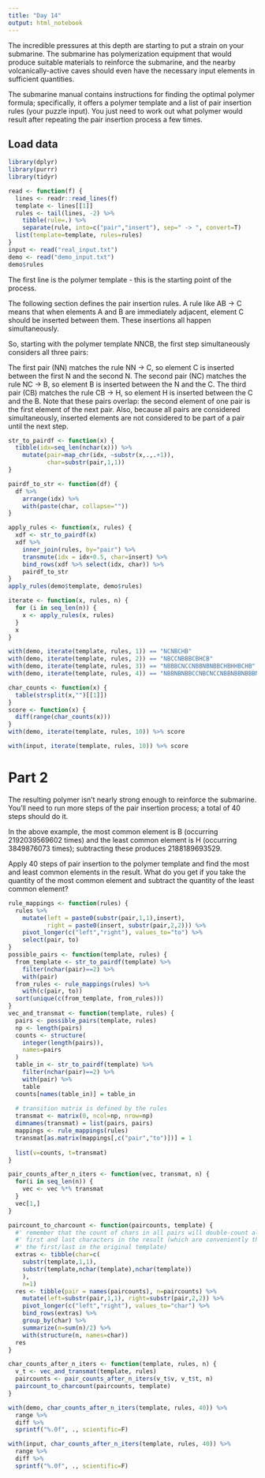 ```yaml
---
title: "Day 14"
output: html_notebook
---
```


The incredible pressures at this depth are starting to put a strain on your submarine. The submarine has polymerization equipment that would produce suitable materials to reinforce the submarine, and the nearby volcanically-active caves should even have the necessary input elements in sufficient quantities.

The submarine manual contains instructions for finding the optimal polymer formula; specifically, it offers a polymer template and a list of pair insertion rules (your puzzle input). You just need to work out what polymer would result after repeating the pair insertion process a few times.


## Load data

```r
library(dplyr)
library(purrr)
library(tidyr)

read <- function(f) {
  lines <- readr::read_lines(f)
  template <- lines[[1]]
  rules <- tail(lines, -2) %>%
    tibble(rule=.) %>%
    separate(rule, into=c("pair","insert"), sep=" -> ", convert=T)
  list(template=template, rules=rules)
}
input <- read("real_input.txt")
demo <- read("demo_input.txt")
demo$rules
```

The first line is the polymer template - this is the starting point of the process.

The following section defines the pair insertion rules. A rule like AB -> C means that when elements A and B are immediately adjacent, element C should be inserted between them. These insertions all happen simultaneously.

So, starting with the polymer template NNCB, the first step simultaneously considers all three pairs:

The first pair (NN) matches the rule NN -> C, so element C is inserted between the first N and the second N.
The second pair (NC) matches the rule NC -> B, so element B is inserted between the N and the C.
The third pair (CB) matches the rule CB -> H, so element H is inserted between the C and the B.
Note that these pairs overlap: the second element of one pair is the first element of the next pair. Also, because all pairs are considered simultaneously, inserted elements are not considered to be part of a pair until the next step.


```r
str_to_pairdf <- function(x) {
  tibble(idx=seq_len(nchar(x))) %>%
    mutate(pair=map_chr(idx, ~substr(x,.,.+1)),
           char=substr(pair,1,1))
}

pairdf_to_str <- function(df) {
  df %>%
    arrange(idx) %>%
    with(paste(char, collapse=""))
}

apply_rules <- function(x, rules) {
  xdf <- str_to_pairdf(x)
  xdf %>%
    inner_join(rules, by="pair") %>%
    transmute(idx = idx+0.5, char=insert) %>%
    bind_rows(xdf %>% select(idx, char)) %>%
    pairdf_to_str
}
apply_rules(demo$template, demo$rules)
```


```r
iterate <- function(x, rules, n) {
  for (i in seq_len(n)) {
    x <- apply_rules(x, rules)
  }
  x
}
```

```r
with(demo, iterate(template, rules, 1)) == "NCNBCHB"
with(demo, iterate(template, rules, 2)) == "NBCCNBBBCBHCB"
with(demo, iterate(template, rules, 3)) == "NBBBCNCCNBBNBNBBCHBHHBCHB"
with(demo, iterate(template, rules, 4)) == "NBBNBNBBCCNBCNCCNBBNBBNBBBNBBNBBCBHCBHHNHCBBCBHCB"
```


```r
char_counts <- function(x) {
  table(strsplit(x,"")[[1]])
}
score <- function(x) {
  diff(range(char_counts(x)))
}
with(demo, iterate(template, rules, 10)) %>% score
```

```r
with(input, iterate(template, rules, 10)) %>% score
```

# Part 2

The resulting polymer isn't nearly strong enough to reinforce the submarine. You'll need to run more steps of the pair insertion process; a total of 40 steps should do it.

In the above example, the most common element is B (occurring 2192039569602 times) and the least common element is H (occurring 3849876073 times); subtracting these produces 2188189693529.

Apply 40 steps of pair insertion to the polymer template and find the most and least common elements in the result. What do you get if you take the quantity of the most common element and subtract the quantity of the least common element?

```r
rule_mappings <- function(rules) {
  rules %>%
    mutate(left = paste0(substr(pair,1,1),insert),
           right = paste0(insert, substr(pair,2,2))) %>%
    pivot_longer(c("left","right"), values_to="to") %>%
    select(pair, to)
}
possible_pairs <- function(template, rules) {
  from_template <- str_to_pairdf(template) %>%
    filter(nchar(pair)==2) %>%
    with(pair)
  from_rules <- rule_mappings(rules) %>%
    with(c(pair, to))
  sort(unique(c(from_template, from_rules)))
}
vec_and_transmat <- function(template, rules) {
  pairs <- possible_pairs(template, rules)
  np <- length(pairs)
  counts <- structure(
    integer(length(pairs)),
    names=pairs
  )
  table_in <- str_to_pairdf(template) %>%
    filter(nchar(pair)==2) %>%
    with(pair) %>%
    table
  counts[names(table_in)] = table_in
  
  # transition matrix is defined by the rules
  transmat <- matrix(0, ncol=np, nrow=np)
  dimnames(transmat) = list(pairs, pairs)
  mappings <- rule_mappings(rules)
  transmat[as.matrix(mappings[,c("pair","to")])] = 1
  
  list(v=counts, t=transmat)
}
```

```r
pair_counts_after_n_iters <- function(vec, transmat, n) {
  for(i in seq_len(n)) {
    vec <- vec %*% transmat
  }
  vec[1,]
}

paircount_to_charcount <- function(paircounts, template) {
  #' remember that the count of chars in all pairs will double-count all but the
  #' first and last characters in the result (which are conveniently the same as
  #' the first/last in the original template)
  extras <- tibble(char=c(
    substr(template,1,1),
    substr(template,nchar(template),nchar(template))
    ),
    n=1)
  res <- tibble(pair = names(paircounts), n=paircounts) %>%
    mutate(left=substr(pair,1,1), right=substr(pair,2,2)) %>%
    pivot_longer(c("left","right"), values_to="char") %>%
    bind_rows(extras) %>%
    group_by(char) %>%
    summarize(n=sum(n)/2) %>%
    with(structure(n, names=char))
  res
}

char_counts_after_n_iters <- function(template, rules, n) {
  v_t <- vec_and_transmat(template, rules)
  paircounts <- pair_counts_after_n_iters(v_t$v, v_t$t, n)
  paircount_to_charcount(paircounts, template)
}
```

```r
with(demo, char_counts_after_n_iters(template, rules, 40)) %>%
  range %>%
  diff %>%
  sprintf("%.0f", ., scientific=F)
```


```r
with(input, char_counts_after_n_iters(template, rules, 40)) %>%
  range %>%
  diff %>%
  sprintf("%.0f", ., scientific=F)
```